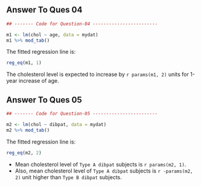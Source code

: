 ## Answer To Ques 04

```r

## ------- Code for Question-04 ------------------------

m1 <- lm(chol ~ age, data = mydat)
m1 %>% mod_tab()

```

The fitted regression line is:
```r
reg_eq(m1, 1)
```

\interpret

The cholesterol level is expected to increase by `r params(m1, 2)` units
for 1-year increase of age.


## Answer To Ques 05

```r

## ------- Code for Question-05 ------------------------

m2 <- lm(chol ~ dibpat, data = mydat)
m2 %>% mod_tab()

```

The fitted regression line is:
```r
reg_eq(m2, 2)
```

\interpret

* Mean cholesterol level of `Type A dibpat` subjects is `r params(m2, 1)`.
* Also, mean cholesterol level of `Type A dibpat` subjects is `r -params(m2, 2)` unit higher than `Type B dibpat` subjects.
